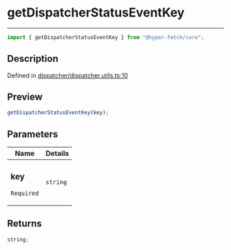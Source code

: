 # getDispatcherStatusEventKey

<div class="api-docs__separator" data-reactroot="">

---

</div><div class="api-docs__import" data-reactroot="">

```ts
import { getDispatcherStatusEventKey } from "@hyper-fetch/core";
```

</div><div class="api-docs__section">

## Description

</div><div class="api-docs__description"><span class="api-docs__do-not-parse">

</span></div><p class="api-docs__definition">

Defined in
[dispatcher/dispatcher.utils.ts:10](https://github.com/BetterTyped/hyper-fetch/blob/993719ed/packages/core/src/dispatcher/dispatcher.utils.ts#L10)

</p><div class="api-docs__section">

## Preview

</div><div class="api-docs__preview fn">

```ts
getDispatcherStatusEventKey(key);
```

</div><div class="api-docs__section">

## Parameters

</div>
<div class="api-docs__parameters">
<table>
<thead><tr><th>Name</th><th>Details</th></tr></thead>
<tbody><tr param-data="key"><td class="api-docs__param-name required">

### key

`Required`

</td><td class="api-docs__param-type">

`string`

</td></tr></tbody></table></div><div class="api-docs__section">

## Returns

</div><div class="api-docs__returns">

```ts
string;
```

</div>
